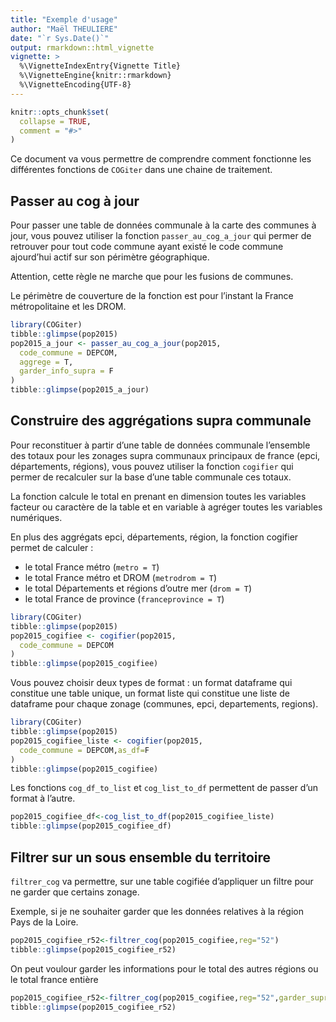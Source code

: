 ```yaml
---
title: "Exemple d'usage"
author: "Maël THEULIERE"
date: "`r Sys.Date()`"
output: rmarkdown::html_vignette
vignette: >
  %\VignetteIndexEntry{Vignette Title}
  %\VignetteEngine{knitr::rmarkdown}
  %\VignetteEncoding{UTF-8}
---
```


```r
knitr::opts_chunk$set(
  collapse = TRUE,
  comment = "#>"
)
```

Ce document va vous permettre de comprendre comment fonctionne les différentes fonctions de `COGiter` dans une chaine de traitement.

## Passer au cog à jour

Pour passer une table de données communale à la carte des communes à jour, vous pouvez utiliser la fonction `passer_au_cog_a_jour` qui permer de retrouver pour tout code commune ayant existé le code commune ajourd'hui actif sur son périmètre géographique. 

Attention, cette règle ne marche que pour les fusions de communes.

Le périmètre de couverture de la fonction est pour l'instant la France métropolitaine et les DROM.

```r
library(COGiter)
tibble::glimpse(pop2015)
pop2015_a_jour <- passer_au_cog_a_jour(pop2015,
  code_commune = DEPCOM,
  aggrege = T,
  garder_info_supra = F
)
tibble::glimpse(pop2015_a_jour)
```

## Construire des aggrégations supra communale

Pour reconstituer à partir d'une table de données communale l'ensemble des totaux pour les zonages supra communaux principaux de france (epci, départements, régions), vous pouvez utiliser la fonction `cogifier` qui permer de recalculer sur la base d'une table communale ces totaux. 

La fonction calcule le total en prenant en dimension toutes les variables facteur ou caractère de la table et en variable à agréger toutes les variables numériques. 

En plus des aggrégats epci, départements, région, la fonction cogifier permet de calculer : 

- le total France métro (`metro = T`)
- le total France métro et DROM (`metrodrom = T`)
- le total Départements et régions d'outre mer (`drom = T`)
- le total France de province (`franceprovince = T`)

```r
library(COGiter)
tibble::glimpse(pop2015)
pop2015_cogifiee <- cogifier(pop2015,
  code_commune = DEPCOM
)
tibble::glimpse(pop2015_cogifiee)
```

Vous pouvez choisir deux types de format : un format dataframe qui constitue une table unique, un format liste qui constitue une liste de dataframe pour chaque zonage (communes, epci, departements, regions).

```r
library(COGiter)
tibble::glimpse(pop2015)
pop2015_cogifiee_liste <- cogifier(pop2015,
  code_commune = DEPCOM,as_df=F
)
tibble::glimpse(pop2015_cogifiee)
```

Les fonctions `cog_df_to_list` et `cog_list_to_df` permettent de passer d'un format à l'autre.

```r
pop2015_cogifiee_df<-cog_list_to_df(pop2015_cogifiee_liste)
tibble::glimpse(pop2015_cogifiee_df)
```

## Filtrer sur un sous ensemble du territoire

`filtrer_cog` va permettre, sur une table cogifiée d'appliquer un filtre pour ne garder que certains zonage.

Exemple, si je ne souhaiter garder que les données relatives à la région Pays de la Loire.

```r
pop2015_cogifiee_r52<-filtrer_cog(pop2015_cogifiee,reg="52")
tibble::glimpse(pop2015_cogifiee_r52)
```

On peut voulour garder les informations pour le total des autres régions ou le total france entière

```r
pop2015_cogifiee_r52<-filtrer_cog(pop2015_cogifiee,reg="52",garder_supra = ">=")
tibble::glimpse(pop2015_cogifiee_r52)
```
